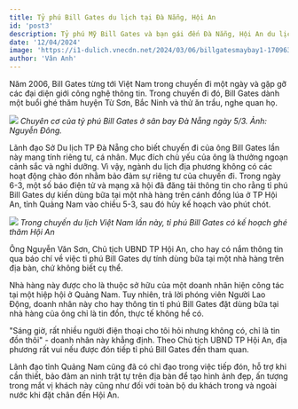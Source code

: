 ```yaml
---
title: Tỷ phú Bill Gates du lịch tại Đà Nẵng, Hội An
id: 'post3'
description: Tỷ phú Mỹ Bill Gates và bạn gái đến Đà Nẵng, Hội An du lịch vào sáng qua trên máy bay riêng sau khi dự lễ mừng đám cưới của con trai tỷ phú Ambani ở Ấn Độ.
date: '12/04/2024'
image: 'https://i1-dulich.vnecdn.net/2024/03/06/billgatesmaybay1-1709632884-2186-1709632895-1709707075-1709708430-1709708953.jpg?w=1200&h=0&q=100&dpr=1&fit=crop&s=RXbEVmDNnONDAvrl9BQb5Q'
author: 'Vân Anh'
---
```


Năm 2006, Bill Gates từng tới Việt Nam trong chuyến đi một ngày và gặp gỡ các đại diện giới công nghệ thông tin. Trong chuyến đi đó, Bill Gates dành một buổi ghé thăm huyện Từ Sơn, Bắc Ninh và thử ăn trầu, nghe quan họ.

![](https://i1-dulich.vnecdn.net/2024/03/06/billgatesmaybay1-1709632884-2186-1709632895-1709707075-1709708430-1709708953.jpg?w=1200&h=0&q=100&dpr=1&fit=crop&s=RXbEVmDNnONDAvrl9BQb5Q)
_Chuyên cơ của tỷ phú Bill Gates ở sân bay Đà Nẵng ngày 5/3. Ảnh: Nguyễn Đông._

Lãnh đạo Sở Du lịch TP Đà Nẵng cho biết chuyến đi của ông Bill Gates lần này mang tính riêng tư, cá nhân. Mục đích chủ yếu của ông là thưởng ngoạn cảnh sắc và nghỉ dưỡng. Vì vậy, ngành du lịch địa phương không có các hoạt động chào đón nhằm bảo đảm sự riêng tư của chuyến đi.
Trong ngày 6-3, một số báo điện tử và mạng xã hội đã đăng tải thông tin cho rằng tỉ phú Bill Gates dự kiến dùng bữa tại một nhà hàng trên cánh đồng lúa ở TP Hội An, tỉnh Quảng Nam vào chiều 5-3, sau đó hủy kế hoạch vào phút chót.

![](https://nld.mediacdn.vn/thumb_w/640/291774122806476800/2024/3/6/img6248-1709709591313899560037.jpg)
_Trong chuyến du lịch Việt Nam lần này, tỉ phú Bill Gates có kế hoạch ghé thăm Hội An_

Ông Nguyễn Văn Sơn, Chủ tịch UBND TP Hội An, cho hay có nắm thông tin qua báo chí về việc tỉ phú Bill Gates dự tính dùng bữa tại một nhà hàng trên địa bàn, chứ không biết cụ thể.

Nhà hàng này được cho là thuộc sở hữu của một doanh nhân hiện công tác tại một hiệp hội ở Quảng Nam. Tuy nhiên, trả lời phóng viên Người Lao Động, doanh nhân này cho hay thông tin tỉ phú Bill Gates đặt dùng bữa tại nhà hàng của ông chỉ là tin đồn, thực tế không hề có.

"Sáng giờ, rất nhiều người điện thoại cho tôi hỏi nhưng không có, chỉ là tin đồn thôi" - doanh nhân này khẳng định.
Theo Chủ tịch UBND TP Hội An, địa phương rất vui nếu được đón tiếp tỉ phú Bill Gates đến tham quan.

Lãnh đạo tỉnh Quảng Nam cũng đã có chỉ đạo trong việc tiếp đón, hỗ trợ khi cần thiết, bảo đảm an ninh trật tự trên địa bàn để tạo hình ảnh đẹp, ấn tượng trong mắt vị khách này cũng như đối với toàn bộ du khách trong và ngoài nước khi đặt chân đến Hội An.
